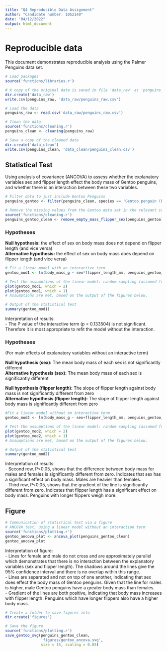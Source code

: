 ---
title: "Q4 Reproducible Data Assignment"
author: "Candidate number: 1052140"
date: "04/12/2022"
output: html_document
---

# Reproducible data
This document demonstrates reproducible analysis using the Palmer Penguins data set. 

```{r echo = FALSE, warning = FALSE, message = FALSE}
# Load packages 
source('functions/libraries.r')
```

```{r eval = FALSE, echo = FALSE, warning = FALSE, messgae = FALSE}
# A copy of the original data is saved in file 'data_raw' as 'penguins_raw'. Any other changes will be made to a working copy of the data so that there is no risk to losing the original data set. 
dir.create('data_raw') 
write.csv(penguins_raw, 'data_raw/penguins_raw.csv')
```

```{r}
# Load the data 
penguins_raw <- read.csv('data_raw/penguins_raw.csv')
```

```{r}
# Clean the data 
source('functions/cleaning.r')
penguins_clean <- cleaning(penguins_raw)
```

```{r eval = FALSE, echo = FALSE, warning = FALSE, message = FALSE}
# Save a copy of the cleaned data 
dir.create('data_clean')
write.csv(penguins_clean, 'data_clean/penguins_clean.csv')
```

## Statistical Test 
Using analysis of covariance (ANCOVA) to assess whether the explanatory variables sex and flipper length effect the body mass of Gentoo penguins, and whether there is an interaction between these two variables. 


```{r}
# Filter data to just include Gentoo Penguins 
penguins_gentoo <- filter(penguins_clean, species == 'Gentoo penguin (Pygoscelis papua)')
```

```{r}
# Remove the missing values from the Gentoo data set in the relevant columns
source('functions/cleaning.r')
penguins_gentoo_clean <- remove_empty_mass_flipper_sex(penguins_gentoo)
```

### Hypotheses

**Null hypothesis:** the effect of sex on body mass does not depend on flipper length (and vice versa)  
**Alternative hypothesis:** the effect of sex on body mass does depend on flipper length (and vice versa)  

```{r}
# Fit a linear model with an interactive term 
gentoo_mod1 <- lm(body_mass_g ~ sex*flipper_length_mm, penguins_gentoo_clean)
```

```{r echo = FALSE, fig.show = 'hide'}
# Test the assumptions of the linear model: random sampling (assumed from the data set), normal distribution and equal variance.  
plot(gentoo_mod1, which = 2)
plot(gentoo_mod1, which = 1)
# Assumptions are met, based on the output of the figures below. 
```

```{r}
# Output of the statistical test 
summary(gentoo_mod1)
```

Interpretation of results:  
- The P value of the interactive term (p = 0.133504) is not significant. Therefore it is most appropriate to refit the model without the interaction. 

### Hypotheses 
(For main effects of explanatory variables without an interactive term)

**Null hypothesis (sex):** The mean body mass of each sex is not significantly different  
**Alternative hypothesis (sex):** The mean body mass of each sex is significantly different  

**Null hypothesis (flipper length):** The slope of flipper length against body mass is not significantly different from zero  
**Alternative hypothesis (flipper length):** The slope of flipper length against body mass is significantly different from zero   

```{r}
#Fit a linear model without an interactive term 
gentoo_mod2 <- lm(body_mass_g ~ sex+flipper_length_mm, penguins_gentoo_clean)
```

```{r, echo = FALSE, fig.show = 'hide'}
# Test the assumptions of the linear model: random sampling (assumed from the data set), normal distribution and equal variance. 
plot(gentoo_mod2, which = 2)
plot(gentoo_mod2, which = 1)
# Assumptions are met, based on the output of the figures below. 
```


```{r}
# Output of the statistical test 
summary(gentoo_mod2)
```

Interpretation of results:    
- Second row, P<0.05, shows that the difference between body mass for males and females is significantly different from zero. Indicates that sex has a significant effect on body mass. Males are heavier than females.   
- Third row, P<0.05, shows that the gradient of the line is significantly different from zero. Indicates that flipper length has a significant effect on body mass. Penguins with longer flippers weigh more. 

## Figure

```{r message = FALSE}
# Communication of statistical test via a figure 
# ANCOVA test, using a linear model without an interaction term 
source('functions/plotting.r')
gentoo_ancova_plot <- ancova_plot(penguins_gentoo_clean)
gentoo_ancova_plot
```

Interpretation of figure:    
- Lines for female and male do not cross and are approximately parallel which demonstrates that there is no interaction between the explanatory variables (sex and flipper length). The shadows around the lines give the 95% confidence interval and there is no overlap within this range.   
- Lines are separated and not on top of one another, indicating that sex does effect the body mass of Gentoo penguins. Given that the line for males is higher, male Gentoo penguins have a greater body mass than females.   
- Gradient of the lines are both positive, indicating that body mass increases with flipper length. Penguins which have longer flippers also have a higher body mass.   

```{r, eval = FALSE, echo = FALSE, warning = FALSE, message = FALSE}
# Create a folder to save figures into 
dir.create('figures') 
```

```{r message = FALSE}
# Save the figure 
source('functions/plotting.r')
save_gentoo_svg(penguins_gentoo_clean,
                'figures/gentoo_ancova.svg',
                size = 15, scaling = 0.85)
```

